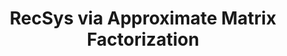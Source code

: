 ---
title: "RecSys via Approximate Matrix Factorization"
role: "Developer"
period: "2024"
description:
  "A RecSys built on approximate matrix
  factorization techniques for the synthetic dataset. The project explores
  multiple optimization approaches, such as gradient-based methods with
  various step-size strategies (Armijo, Wolfe conditions, Lipschitz estimation),
  advanced optimizers (Adam, RMSprop, AdaGrad, Heavy Ball, Nesterov),
  and vector-wise updates to solve the collaborative filtering problem"
achievements:
  - "Implemented 12+ optimization algorithms with 7 step-size selection strategies"
  - "Compared full-matrix vs. row-wise/column-wise (Vector GD) update strategies"
responsibilities:
  - "Formulated recommendation as matrix factorization problem"
  - "Implemented 6 advanced optimizers: Adaptive GD, Heavy Ball, Nesterov momentum, AdaGrad, RMSprop, Adam, BFGS"
  - "Experimented with Non-Negative Matrix Factorization using multiplicative updates"
  - "Trained a neural network baseline with genre/demographic features"
stack:
  - "Python"
  - "NumPy"
  - "scikit-learn"
  - "PyTorch"
concepts:
  - "Matrix Factorization"
  - "Collaborative Filtering"
  - "RecSys"
featured: false
githubs:
  - href: https://github.com/dsomni/recsys-hdda-f24
files:
  - title: Report
    path: recsys-amf.pdf
order: 60
---